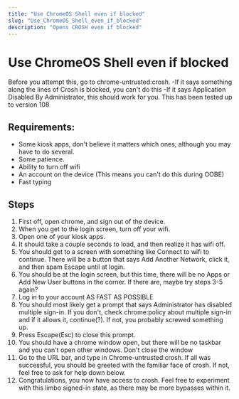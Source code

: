 ```yaml
---
title: "Use ChromeOS Shell even if blocked"
slug: "Use_ChromeOS_Shell_even_if_blocked"
description: "Opens CROSH even if blocked"
---
```


# Use ChromeOS Shell even if blocked

Before you attempt this, go to chrome-untrusted:crosh.
-If it says something along the lines of Crosh is blocked, you can't do this
-If it says Application Disabled By Administrator, this should work for you.
This has been tested up to version 108

## Requirements:
- Some kiosk apps, don't believe it matters which ones, although you may have to do several.
- Some patience.
- Ability to turn off wifi
- An account on the device (This means you can't do this during OOBE)
- Fast typing

## Steps
1. First off, open chrome, and sign out of the device.
2. When you get to the login screen, turn off your wifi.
3. Open one of your kiosk apps.
4. It should take a couple seconds to load, and then realize it has wifi off.
5. You should get to  a screen with something like Connect to wifi to continue. There will be a button that says Add Another Network, click it, and then spam Escape until at login.
6. You should be at the login screen, but this time, there will be no Apps or Add New User buttons in the corner. If there are, maybe try steps 3-5 again?
7. Log in to your account AS FAST AS POSSIBLE
8. You should most likely get a prompt that says Administrator has disabled multiple sign-in. If you don't, check chrome:policy about multiple sign-in and if it allows it, continue(?). If not, you probably screwed something up.
9. Press Escape(Esc) to close this prompt.
10. You should have a chrome window open, but there will be no taskbar and you can't open other windows. Don't close the window
11. Go to the URL bar, and type in Chrome-untrusted:crosh. If all was successful, you should be greeted with the familiar face of crosh. If not, feel free to ask for help down below.
12. Congratulations, you now have access to crosh. Feel free to experiment with this limbo signed-in state, as there may be more bypasses within it.
